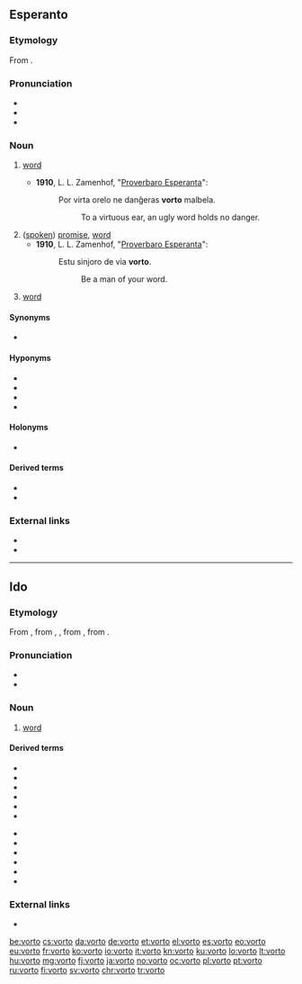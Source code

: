 ==Esperanto==

===Etymology===
From {{etyl|de|eo}} {{m|de|Wort||word}}.

===Pronunciation===
* {{IPA|/ˈvor.to/|lang=eo}}
* {{audio|Eo-vorto.ogg|Audio (Brazil)|lang=eo}}
* {{hyphenation|vor|to|lang=eo}}

===Noun===
{{eo-head}}

# {{lb|eo|linguistics}} [[word]]
#* '''1910''', L. L. Zamenhof, "[https://eo.wikiquote.org/wiki/Zamenhofa_proverbaro Proverbaro Esperanta]":
#*: Por virta orelo ne danĝeras '''vorto''' malbela.
#*:: To a virtuous ear, an ugly word holds no danger.
# ([[spoken]]) [[promise]], [[word]]
#* '''1910''', L. L. Zamenhof, "[https://eo.wikiquote.org/wiki/Zamenhofa_proverbaro Proverbaro Esperanta]":
#*: Estu sinjoro de via '''vorto'''.
#*:: Be a man of your word.
# {{lb|eo|computing}} [[word]]

====Synonyms====
* {{sense|linguistics}} {{l|eo|termino}}

====Hyponyms====
* {{l|eo|adjektivo|gloss=[[adjective]]}}
* {{l|eo|adverbo|gloss=[[adverb]]}}
* {{l|eo|substantivo|gloss=[[noun]]}}
* {{l|eo|verbo|gloss=[[verb]]}}

====Holonyms====
* {{l|eo|vortaro|gloss=[[dictionary]]}}

====Derived terms====
* {{l|eo|pasvorto|gloss=[[password]]}}
* {{l|eo|salutvorto}}

===External links===
* {{pedialite|Esperanto grammar}}
* {{R:Zamenhof 1905|vort'}}

{{eo BRO|2}}
{{eo GCSE|14}}
{{Universala Vortaro}}

----

==Ido==

===Etymology===
From {{der|io|eo|vorto}}, from {{der|io|en|word}}, {{der|io|de|Wort}}, from {{der|io|gem-pro|*wurdą}}, from {{der|io|ine-pro|*werdʰo-}}.

===Pronunciation===
* {{IPA|/ˈvor.to/|/ˈvɔr.tɔ/|lang=io}}
* {{hyphenation|vor|to|lang=io}}

===Noun===
{{io-noun|vort}}

# [[word]]

====Derived terms====
{{top2}}
* {{l|io|vortala||verbal}}
* {{l|io|vortope||literally, word for word}}
* {{l|io|vortaro||dictionary, word-book}}
* {{l|io|vortifar||to form words}}
* {{l|io|vortifo||word formation}}
* {{l|io|vortofamilio||family of words, word family}}
{{mid2}}
* {{l|io|vortogrupo||word group}}
* {{l|io|vortolibro||dictionary, lexicon}}
* {{l|io|vortolisto||list of words}}
* {{l|io|vortoludo||word play, play on words}}
* {{l|io|merkovorto||headword, key word, catchword, reminder}}
* {{l|io|pasovorto||password}}
{{bottom}}

===External links===
* {{R:Dyer 1924|vort-o}}

[[be:vorto]]
[[cs:vorto]]
[[da:vorto]]
[[de:vorto]]
[[et:vorto]]
[[el:vorto]]
[[es:vorto]]
[[eo:vorto]]
[[eu:vorto]]
[[fr:vorto]]
[[ko:vorto]]
[[io:vorto]]
[[it:vorto]]
[[kn:vorto]]
[[ku:vorto]]
[[lo:vorto]]
[[lt:vorto]]
[[hu:vorto]]
[[mg:vorto]]
[[fj:vorto]]
[[ja:vorto]]
[[no:vorto]]
[[oc:vorto]]
[[pl:vorto]]
[[pt:vorto]]
[[ru:vorto]]
[[fi:vorto]]
[[sv:vorto]]
[[chr:vorto]]
[[tr:vorto]]